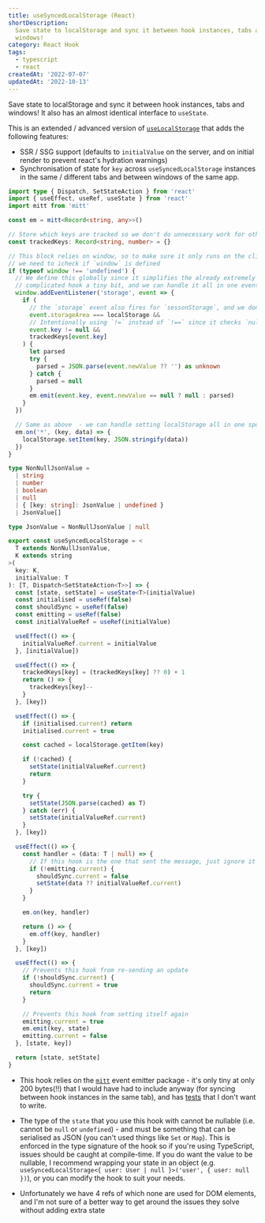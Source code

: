 ```yaml
---
title: useSyncedLocalStorage (React)
shortDescription:
  Save state to localStorage and sync it between hook instances, tabs and
  windows!
category: React Hook
tags:
  - typescript
  - react
createdAt: '2022-07-07'
updatedAt: '2022-10-13'
---
```


Save state to localStorage and sync it between hook instances, tabs and windows!
It also has an almost identical interface to `useState`.

This is an extended / advanced version of
[`useLocalStorage`](/snippets/use-local-storage) that adds the following
features:

- SSR / SSG support (defaults to `initialValue` on the server, and on initial
  render to prevent react's hydration warnings)
- Synchronisation of state for `key` across `useSyncedLocalStorage` instances in
  the same / different tabs and between windows of the same app.

```ts
import type { Dispatch, SetStateAction } from 'react'
import { useEffect, useRef, useState } from 'react'
import mitt from 'mitt'

const em = mitt<Record<string, any>>()

// Store which keys are tracked so we don't do unnecessary work for other uses of localStorage
const trackedKeys: Record<string, number> = {}

// This block relies on window, so to make sure it only runs on the client
// we need to icheck if `window` is defined
if (typeof window !== 'undefined') {
  // We define this globally since it simplifies the already extremely
  // complicated hook a tiny bit, and we can handle it all in one event handler
  window.addEventListener('storage', event => {
    if (
      // the `storage` event also fires for `sessonStorage`, and we don't care about that for this hook
      event.storageArea === localStorage &&
      // Intentionally using `!=` instead of `!==` since it checks `null` and `undefined`
      event.key != null &&
      trackedKeys[event.key]
    ) {
      let parsed
      try {
        parsed = JSON.parse(event.newValue ?? '') as unknown
      } catch {
        parsed = null
      }
      em.emit(event.key, event.newValue == null ? null : parsed)
    }
  })

  // Same as above  - we can handle setting localStorage all in one spot.
  em.on('*', (key, data) => {
    localStorage.setItem(key, JSON.stringify(data))
  })
}

type NonNullJsonValue =
  | string
  | number
  | boolean
  | null
  | { [key: string]: JsonValue | undefined }
  | JsonValue[]

type JsonValue = NonNullJsonValue | null

export const useSyncedLocalStorage = <
  T extends NonNullJsonValue,
  K extends string
>(
  key: K,
  initialValue: T
): [T, Dispatch<SetStateAction<T>>] => {
  const [state, setState] = useState<T>(initialValue)
  const initialised = useRef(false)
  const shouldSync = useRef(false)
  const emitting = useRef(false)
  const initialValueRef = useRef(initialValue)

  useEffect(() => {
    initialValueRef.current = initialValue
  }, [initialValue])

  useEffect(() => {
    trackedKeys[key] = (trackedKeys[key] ?? 0) + 1
    return () => {
      trackedKeys[key]--
    }
  }, [key])

  useEffect(() => {
    if (initialised.current) return
    initialised.current = true

    const cached = localStorage.getItem(key)

    if (!cached) {
      setState(initialValueRef.current)
      return
    }

    try {
      setState(JSON.parse(cached) as T)
    } catch (err) {
      setState(initialValueRef.current)
    }
  }, [key])

  useEffect(() => {
    const handler = (data: T | null) => {
      // If this hook is the one that sent the message, just ignore it
      if (!emitting.current) {
        shouldSync.current = false
        setState(data ?? initialValueRef.current)
      }
    }

    em.on(key, handler)

    return () => {
      em.off(key, handler)
    }
  }, [key])

  useEffect(() => {
    // Prevents this hook from re-sending an update
    if (!shouldSync.current) {
      shouldSync.current = true
      return
    }

    // Prevents this hook from setting itself again
    emitting.current = true
    em.emit(key, state)
    emitting.current = false
  }, [state, key])

  return [state, setState]
}
```

<Note variant='info'>

- This hook relies on the [`mitt`](https://github.com/developit/mitt) event
  emitter package - it's only tiny at only 200 bytes(!!) that I would have had
  to include anyway (for syncing between hook instances in the same tab), and
  has [tests](https://github.com/developit/mitt/blob/main/test/index_test.ts)
  that I don't want to write.

</Note>

<Note variant='warning'>

- The type of the `state` that you use this hook with cannot be nullable (i.e.
  cannot be `null` or `undefined`) - and must be something that can be
  serialised as JSON (you can't used things like `Set` or `Map`). This is
  enforced in the type signature of the hook so if you're using TypeScript,
  issues should be caught at compile-time. If you do want the value to be
  nullable, I recommend wrapping your state in an object (e.g.
  `useSyncedLocalStorage<{ user: User | null }>('user', { user: null })`), or
  you can modify the hook to suit your needs.

- Unfortunately we have 4 refs of which none are used for DOM elements, and I'm
  not sure of a better way to get around the issues they solve without adding
  extra state

</Note>
